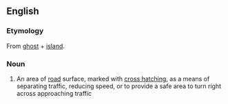 ==English==

===Etymology===
From [[ghost]] + [[island]].

===Noun===
{{en-noun}}

# {{context|British|lang=en}} An area of [[road]] surface, marked with [[crosshatch|cross hatching]], as a means of separating traffic, reducing speed, or to provide a safe area to turn right across approaching traffic